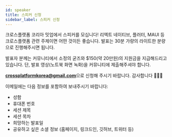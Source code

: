 ```yaml
---
id: speaker
title: 스피커 신청
sidebar_label: 스피커 신청
---
```



<AdFitMobileBanner unit="DAN-YpcHf9p49U5ykXi8" className="adfit-top-mobile" />

크로스플랫폼 코리아 밋업에서 스피커를 모십니다! 리엑트 네이티브, 플러터, MAUI 등 크로스플랫폼 관련 주제이면 어떤 것이든 좋습니다.
발표는 30분 가량의 라이트한 분량으로 진행해주시면 됩니다.

발표자 분께는 커뮤니티에서 소정의 굳즈와 $150(약 20만원)의 지원금을 지급해드리고 있습니다. 단, 발표 영상(노트북 화면 녹화)을 커뮤니티에 제출해주셔야 합니다.

[**crossplatformkorea@gmail.com**](mailto:crossplatformkorea@gmail.com)으로 신청해 주시기 바랍니다. 감사합니다 🙇🏻‍♂️

이메일에는 다음 정보를 포함하여 보내주시기 바랍니다:

- 성함
- 휴대폰 번호
- 세션 제목
- 세션 목차
- 희망하는 발표일
- 공유하고 싶은 소셜 정보 (홈페이지, 링크드인, 깃허브, 트위터 등)
